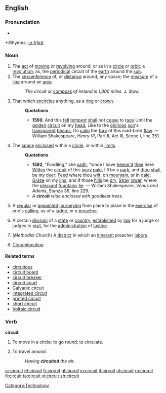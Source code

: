 ==English==

===Pronunciation===
*{{audio|en-us-circuit.ogg|Audio (US)}}

*:Rhymes: [[Rhymes:English:-ɜː(r)kɪt|-ɜː(r)kɪt]]

===Noun===
{{en-noun}}

# The [[act]] of [[moving]] or [[revolving]] around, or as in a [[circle]] or [[orbit]]; a [[revolution]]; as, the [[periodical]] circuit of the [[earth]] around the [[sun]].
# The [[circumference]] of, or [[distance]] around, any space; the [[measure]] of a [[line]] around an [[area]].
#:''The circuit or [[compass]] of Ireland is 1,800 miles.'' J. Stow.
# That which [[encircle]]s anything, as a [[ring]] or [[crown]].
#:'''Quotations'''
#:*'''1590''', And this [[fell]] [[tempest]] [[shall]] not [[cease]] to [[rage]] Until the [[golden]] [[circuit]] on my [[head]], Like to the [[glorious]] [[sun]]'s [[transparent]] [[beams]], Do [[calm]] the [[fury ]] of this mad-bred [[flaw]]. &mdash; William Shakespeare, ''Henry VI'', Part II, Act III, Scene I, line 351.
# The [[space]] [[enclose]]d within a [[circle]], or within [[limit]]s.
#:'''Quotations'''
#:*'''1592''', "Fondling," she [[saith]], "since I have [[ehm|hemm'd]] [[thee]] here [[Within]] the [[circuit]] of this [[ivory]] [[pale]], I'll be a [[park]], and [[thou]] [[shalt]] be my [[deer]]: [[Feed]] where thou [[wilt]], on [[mountain]], or in [[dale]]; [[Graze]] on my [[lips]]; and if those [[hill]]s be [[dry]], [[Stray]] [[lower]], where the [[pleasant]] [[fountain]]s [[lie]]. &mdash; William Shakespeare, ''Venus and Adonis'', Stanza 39, line 229.
#:*''A '''circuit''' wide enclosed with goodliest trees.''
# A [[regular]] or [[appoint]]ed [[journey]]ing from place to place in the [[exercise]] of one's [[calling]], as of a [[judge]], or a [[preacher]].
# {{law}} A certain [[division]] of a [[state]] or [[country]], [[establish]]ed by [[law]] for a judge or judges to [[visit]], for the [[administration]] of [[justice]].
# (''Methodist Church'') A [[district]] in which an [[itinerant]] preacher [[labor]]s.
# {{obsolete}} [[Circumlocution]].

====Related terms====
*[[circuitous]]
*[[circuit board]]
*[[circuit breaker]]
*[[circuit court]]
*[[Galvanic circuit]]
*[[integrated circuit]]
*[[printed circuit]]
*[[short circuit]]
*[[Voltaic circuit]]

===Verb===
'''circuit'''

# {{context|intransitive|obsolete}} To move in a circle; to go round; to circulate.
# {{obsolete}} To travel around.
#: ''Having '''circuited''' the air.''

[[Category:Technology]]

[[ar:circuit]]
[[et:circuit]]
[[fr:circuit]]
[[gl:circuit]]
[[io:circuit]]
[[it:circuit]]
[[nl:circuit]]
[[ru:circuit]]
[[fi:circuit]]
[[ta:circuit]]
[[vi:circuit]]
[[zh:circuit]]